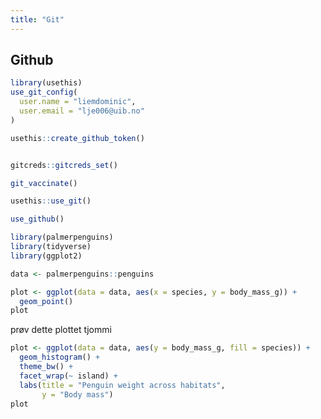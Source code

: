 ```yaml
---
title: "Git"
---
```


## Github

```r
library(usethis)
use_git_config(
  user.name = "liemdominic",
  user.email = "lje006@uib.no"
)

usethis::create_github_token()


gitcreds::gitcreds_set()

git_vaccinate()

usethis::use_git()

use_github()

```

```r
library(palmerpenguins)
library(tidyverse)
library(ggplot2)

data <- palmerpenguins::penguins 

plot <- ggplot(data = data, aes(x = species, y = body_mass_g)) +
  geom_point()
plot
```

prøv dette plottet tjommi

```r
plot <- ggplot(data = data, aes(y = body_mass_g, fill = species)) +
  geom_histogram() +
  theme_bw() +
  facet_wrap(~ island) +
  labs(title = "Penguin weight across habitats",
       y = "Body mass")
plot
```
